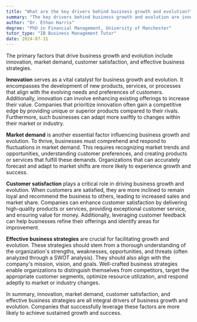 ```yaml
---
title: "What are the key drivers behind business growth and evolution?"
summary: "The key drivers behind business growth and evolution are innovation, market demand, customer satisfaction, and effective business strategies."
author: "Dr. Ethan Harris"
degree: "PhD in Financial Management, University of Manchester"
tutor_type: "IB Business Management Tutor"
date: 2024-07-31
---
```


The primary factors that drive business growth and evolution include innovation, market demand, customer satisfaction, and effective business strategies.

**Innovation** serves as a vital catalyst for business growth and evolution. It encompasses the development of new products, services, or processes that align with the evolving needs and preferences of customers. Additionally, innovation can involve enhancing existing offerings to increase their value. Companies that prioritize innovation often gain a competitive edge by providing unique or superior products compared to their rivals. Furthermore, such businesses can adapt more swiftly to changes within their market or industry.

**Market demand** is another essential factor influencing business growth and evolution. To thrive, businesses must comprehend and respond to fluctuations in market demand. This requires recognizing market trends and opportunities, understanding customer preferences, and creating products or services that fulfill these demands. Organizations that can accurately forecast and adapt to market shifts are more likely to experience growth and success.

**Customer satisfaction** plays a critical role in driving business growth and evolution. When customers are satisfied, they are more inclined to remain loyal and recommend the business to others, leading to increased sales and market share. Companies can enhance customer satisfaction by delivering high-quality products or services, providing exceptional customer service, and ensuring value for money. Additionally, leveraging customer feedback can help businesses refine their offerings and identify areas for improvement.

**Effective business strategies** are crucial for facilitating growth and evolution. These strategies should stem from a thorough understanding of the organization's strengths, weaknesses, opportunities, and threats (often analyzed through a SWOT analysis). They should also align with the company's mission, vision, and goals. Well-crafted business strategies enable organizations to distinguish themselves from competitors, target the appropriate customer segments, optimize resource utilization, and respond adeptly to market or industry changes.

In summary, innovation, market demand, customer satisfaction, and effective business strategies are all integral drivers of business growth and evolution. Companies that successfully leverage these factors are more likely to achieve sustained growth and success.
    